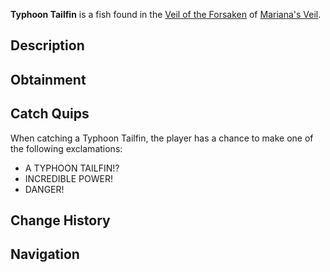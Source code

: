 {{FishInfobox
|image          = Typhoon Tailfin.png
|rarity         = Legendary
|sea            = First Sea
|location       = [[Veil of the Forsaken]]
|sublocation    = 
|sources        = Fishing Rod
|radar_location = 
|prog_speed     = -80
|xp             = 2800
|weather        = Rain
|time           = 
|season         = 
|bait           = Truffle Worm
|base_weight    = 3400
|base_value     = 9000
|weight_range   = 2200
|base_chance    = 5
|base_resil     = 10
}}
'''Typhoon Tailfin''' is a {{Rarity|Legendary}} fish found in the [[Veil of the Forsaken]] of [[Mariana's Veil]].

== Description ==
{{Description|A large fish with the power of a typhoon.|Bestiary Entry}}

== Obtainment ==
{{Description|Occasionally located in stormy weather conditions.|Bestiary Hint}}
{{Fish Availability|
Mariana's Veil/Scylla Hunt
Mariana's Veil/Veil of the Forsaken
|top_rods      = 
Ethereal Prism Rod\73587.46\164149.25;
Leviathan's Fang Rod\73287.66\174928.25;
Seraphic Rod\71974.33\170094.23;
Tempest Rod\68680.26\170273.76;
No-Life Rod\65128.94\166635.87;
Destiny Rod\55059.51\115231.05;
Heaven's Rod\51246.25\110315.37;
Fortune Rod\36072.43\79977.87;
Free Spirit Rod\54323.57\181869.49;
Riptide Rod\45928.55\118778.06;
Azure Of Lagoon\47336.19\137638.1;
Challenger's Rod\64795.95\165709.31;
Rod Of The Forgotten Fang\62688.13\149157.4;
Rod Of The Exalted One\53395.36\122903.09;
Rod Of The Depths\51528.84\125190.54;
Trident Rod\51028.35\148708.83;
Zeus Rod\47557.84\125705.4;
Blazebringer Rod\46901.48\123970.52;
Depthseeker Rod\45442.11\125674.56;
Verdant Shear Rod\45323.58\123909.78;
Avalanche Rod\38508.35\106995.45;
Volcanic Rod\37378.79\98800.03;
Steady Rod\12002.12\38041.84
|recommended   = Ethereal Prism Rod
}}

== Catch Quips ==
When catching a Typhoon Tailfin, the player has a chance to make one of the following exclamations:
* A TYPHOON TAILFIN!?
* INCREDIBLE POWER!
* DANGER!

== Change History ==
{{Change History|{{subst:Current Version}}}}

== Navigation ==
{{Fish Navbox|Veil of the Forsaken}}
